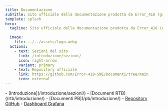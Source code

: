 ```yaml
---
title: Documentazione
subTitle: Sito ufficiale della documentazione prodotta da Error_418 (gruppo 7) nell'ambito del corso di Ingegneria del Software (Università degli Studi di Padova, A.A. 2023/2024).
template: splash
hero:
  tagline: Sito ufficiale della documentazione prodotta da Error_418 (gruppo 7) nell'ambito del corso di Ingegneria del Software (Università degli Studi di Padova, A.A. 2023/2024).

  image:
    file: ../../assets/logo.webp
  actions:
    - text: Sezioni del sito
      link: /introduzione/sezioni/
      icon: right-arrow
      variant: primary
    - text: Repository ufficiale
      link: https://github.com/Error-418-SWE/Documenti/tree/main
      icon: external
---
```



<CardGrid>
  <ListCard title="Sezioni">
    - [Introduzione](/introduzione/sezioni/)
    - [Documenti RTB](/rtb/introduzione/)
    - [Documenti PB](/pb/introduzione/)
  </ListCard>
  <ListCard title="Sezioni">
    - <a title="GitHub" href="https://github.com/Error-418-SWE/Documenti/tree/main" target="_blank">Repository GitHub</a>
    - <a title="Grafana" href="https://error418swe.grafana.net/public-dashboards/9392efccc5a5427c850fc9ec81df7dff" target="_blank">Dashboard Grafana</a>
  </ListCard>
</CardGrid>
